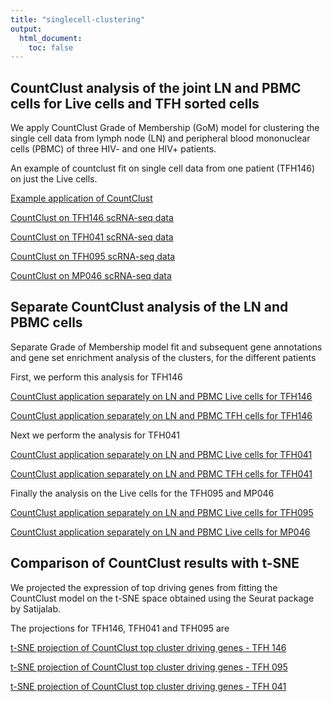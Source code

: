 ```yaml
---
title: "singlecell-clustering"
output:
  html_document:
    toc: false
---
```





## CountClust analysis of the joint LN and PBMC cells for Live cells and TFH sorted cells

We apply CountClust Grade of Membership (GoM) model for clustering the single cell data from lymph 
node (LN) and peripheral blood mononuclear cells (PBMC) of three HIV- and one HIV+ patients.

An example of countclust fit on single cell data from one patient (TFH146) on just the Live cells.

[Example application of CountClust](ex_countclust.html)

[CountClust on TFH146 scRNA-seq data](test_script.html)

[CountClust on TFH041 scRNA-seq data](tfh041Explore.html)

[CountClust on TFH095 scRNA-seq data](tfh095Explore.html)

[CountClust on MP046 scRNA-seq data](mp046Explore.html)


## Separate CountClust analysis of the LN and PBMC cells 

Separate Grade of Membership model fit and subsequent gene annotations and gene set enrichment
analysis of the clusters, for the different patients

First, we perform this analysis for TFH146

[CountClust application separately on LN and PBMC Live cells for TFH146](separate_countclust_LN_PBMC_Live_TFH146.html)

[CountClust application separately on LN and PBMC TFH cells for TFH146](separate_countclust_LN_PBMC_TFH_TFH146.html)

Next we perform the analysis for TFH041

[CountClust application separately on LN and PBMC Live cells for TFH041](separate_countclust_LN_PBMC_Live_TFH041.html)

[CountClust application separately on LN and PBMC TFH cells for TFH041](separate_countclust_LN_PBMC_TFH_TFH041.html)

Finally the analysis on the Live cells for the TFH095 and MP046

[CountClust application separately on LN and PBMC Live cells for TFH095](separate_countclust_LN_PBMC_Live_TFH095.html)

[CountClust application separately on LN and PBMC Live cells for MP046](separate_countclust_LN_PBMC_Live_MP046.html)


## Comparison of CountClust results with t-SNE

We projected the expression of top driving genes from fitting the CountClust model on the t-SNE space obtained using the Seurat package by Satijalab.

The projections for TFH146, TFH041 and TFH095  are 

[t-SNE projection of CountClust top cluster driving genes - TFH 146](tsne_countclust_TFH146.html)

[t-SNE projection of CountClust top cluster driving genes - TFH 095](tsne_countclust_TFH095.html)

[t-SNE projection of CountClust top cluster driving genes - TFH 041](tsne_countclust_TFH041.html)




